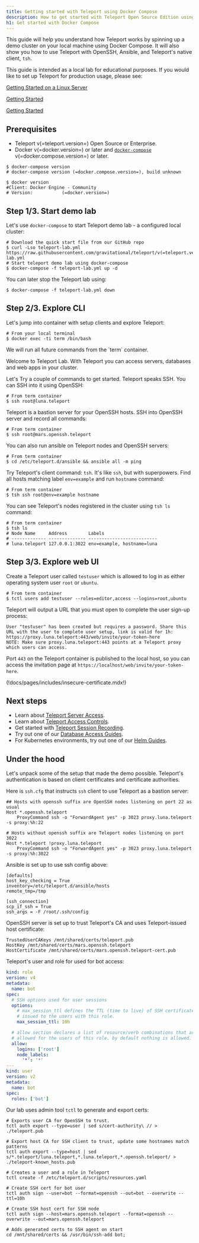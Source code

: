 ```yaml
---
title: Getting started with Teleport using Docker Compose
description: How to get started with Teleport Open Source Edition using Docker Compose locally.
h1: Get started with Docker Compose
---
```


This guide will help you understand how Teleport works by spinning up a demo
cluster on your local machine using Docker Compose. It will also show you how to
use Teleport with OpenSSH, Ansible, and Teleport's native client, `tsh`.

<Admonition title="Production deployments" type="tip">

This guide is intended as a local lab for educational purposes. If you would
like to set up Teleport for production usage, please see:

<ScopedBlock scope="oss">

[Getting Started on a Linux Server](./linux-server.mdx)

</ScopedBlock>
<ScopedBlock scope="cloud">

[Getting Started](../cloud/getting-started.mdx)

</ScopedBlock>
<ScopedBlock scope="enterprise">

[Getting Started](../enterprise/getting-started.mdx)

</ScopedBlock>

</Admonition>

## Prerequisites

- Teleport v(=teleport.version=) Open Source or Enterprise.
- Docker v(=docker.version=) or later and [`docker-compose`](https://docs.docker.com/compose/install/) v(=docker.compose.version=) or later.

```code
$ docker-compose version
# docker-compose version (=docker.compose.version=), build unknown

$ docker version
#Client: Docker Engine - Community
# Version:           (=docker.version=)
```

## Step 1/3. Start demo lab

Let's use `docker-compose` to start Teleport demo lab - a configured local cluster:

```code
# Download the quick start file from our GitHub repo
$ curl -Lso teleport-lab.yml https://raw.githubusercontent.com/gravitational/teleport/v(=teleport.version=)/docker/teleport-lab.yml
# Start teleport demo lab using docker-compose
$ docker-compose -f teleport-lab.yml up -d
```

<Admonition type="note" title="Note">
You can later stop the Teleport lab using:

```code
$ docker-compose -f teleport-lab.yml down
```
</Admonition>

## Step 2/3. Explore CLI

Let's jump into container with setup clients and explore Teleport:

```code
# From your local terminal
$ docker exec -ti term /bin/bash
```

<Admonition type="note" title="Note">
We will run all future commands from the `term` container.
</Admonition>

Welcome to Teleport Lab. With Teleport you can access servers, databases and web apps in your cluster.

Let's Try a couple of commands to get started.
Teleport speaks SSH. You can SSH into it using OpenSSH:

```code
# From term container
$ ssh root@luna.teleport
```

Teleport is a bastion server for your OpenSSH hosts. SSH into OpenSSH server and record all commands:

```code
# From term container
$ ssh root@mars.openssh.teleport
```

You can also run ansible on Teleport nodes and OpenSSH servers:

```code
# From term container
$ cd /etc/teleport.d/ansible && ansible all -m ping
```

Try Teleport's client command: `tsh`. It's like `ssh`, but with superpowers.
Find all hosts matching label `env=example` and run `hostname` command:

```code
# From term container
$ tsh ssh root@env=example hostname
```

You can see Teleport's nodes registered in the cluster using `tsh ls` command:

```code
# From term container
$ tsh ls
# Node Name     Address        Labels
# ------------- -------------- --------------------------
# luna.teleport 127.0.0.1:3022 env=example, hostname=luna
```

## Step 3/3. Explore web UI

Create a Teleport user called `testuser` which is allowed to log in as either operating system user `root` or `ubuntu`.

```code
# From term container
$ tctl users add testuser --roles=editor,access --logins=root,ubuntu
```

Teleport will output a URL that you must open to complete the user sign-up process:

```code
User "testuser" has been created but requires a password. Share this URL with the user to complete user setup, link is valid for 1h:
https://proxy.luna.teleport:443/web/invite/your-token-here
NOTE: Make sure proxy.luna.teleport:443 points at a Teleport proxy which users can access.
```

Port `443` on the Teleport container is published to the local host, so you can access the invitation page at `https://localhost/web/invite/your-token-here`.

(!docs/pages/includes/insecure-certificate.mdx!)

## Next steps

- Learn about [Teleport Server Access](../server-access/introduction.mdx).
- Learn about [Teleport Access Controls](../access-controls/getting-started.mdx).
- Get started with [Teleport Session Recording](../server-access/guides/bpf-session-recording.mdx).
- Try out one of our [Database Access Guides](../database-access/guides.mdx).
- For Kubernetes environments, try out one of our [Helm Guides](../kubernetes-access/helm/guides.mdx).

## Under the hood

Let's unpack some of the setup that made the demo possible.
Teleport's authentication is based on client certificates and certificate authorities.

Here is `ssh.cfg` that instructs `ssh` client to use Teleport
as a bastion server:

```
## Hosts with openssh suffix are OpenSSH nodes listening on port 22 as usual
Host *.openssh.teleport
    ProxyCommand ssh -o "ForwardAgent yes" -p 3023 proxy.luna.teleport -s proxy:%h:22

# Hosts without openssh suffix are Teleport nodes listening on port 3022
Host *.teleport !proxy.luna.teleport
    ProxyCommand ssh -o "ForwardAgent yes" -p 3023 proxy.luna.teleport -s proxy:%h:3022
```

Ansible is set up to use ssh config above:

```
[defaults]
host_key_checking = True
inventory=/etc/teleport.d/ansible/hosts
remote_tmp=/tmp

[ssh_connection]
scp_if_ssh = True
ssh_args = -F /root/.ssh/config
```

OpenSSH server is set up to trust Teleport's CA and uses Teleport-issued
host certificate:

```
TrustedUserCAKeys /mnt/shared/certs/teleport.pub
HostKey /mnt/shared/certs/mars.openssh.teleport
HostCertificate /mnt/shared/certs/mars.openssh.teleport-cert.pub
```

Teleport's user and role for used for bot access:

```yaml
kind: role
version: v4
metadata:
  name: bot
spec:
  # SSH options used for user sessions
  options:
    # max_session_ttl defines the TTL (time to live) of SSH certificates
    # issued to the users with this role.
    max_session_ttl: 10h

  # allow section declares a list of resource/verb combinations that are
  # allowed for the users of this role. by default nothing is allowed.
  allow:
    logins: ['root']
    node_labels:
      '*': '*'
---
kind: user
version: v2
metadata:
  name: bot
spec:
  roles: ['bot']
```

Our lab uses admin tool `tctl` to generate and export certs:

```code
# Exports user CA for OpenSSH to trust.
tctl auth export --type=user | sed s/cert-authority\ // > ./teleport.pub

# Export host CA for SSH client to trust, update some hostnames match patterns
tctl auth export --type=host | sed s/*.teleport/luna.teleport,*.luna.teleport,*.openssh.teleport/ > ./teleport-known_hosts.pub

# Creates a user and a role in Teleport
tctl create -f /etc/teleport.d/scripts/resources.yaml

# Create SSH cert for bot user
tctl auth sign --user=bot --format=openssh --out=bot --overwrite --ttl=10h

# Create SSH host cert for SSH node
tctl auth sign --host=mars.openssh.teleport --format=openssh --overwrite --out=mars.openssh.teleport

# Adds generated certs to SSH agent on start
cd /mnt/shared/certs && /usr/bin/ssh-add bot;
```